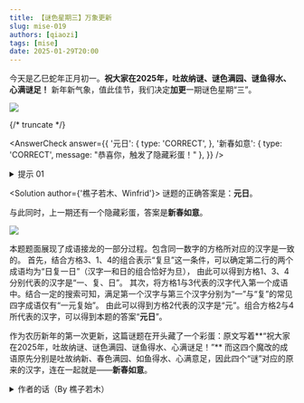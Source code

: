 ```yaml
---
title: 【谜色星期三】万象更新
slug: mise-019
authors: [qiaozi]
tags: [mise]
date: 2025-01-29T20:00
---
```


今天是乙巳蛇年正月初一。**祝大家在2025年，吐故纳谜、谜色满园、谜鱼得水、心满谜足！**
新年新气象，值此佳节，我们决定**加更**一期谜色星期“三”。

![](./mise-019.assets/mise-019.webp)

{/* truncate */}

<AnswerCheck 
    answer={{
        '元日': {
            type: 'CORRECT',
        },
        '新春如意': {
            type: 'CORRECT',
            message: "恭喜你，触发了隐藏彩蛋！"
        },
    }}
/>

<details>
    <summary>提示 01</summary>

    每一个方框都代表一个汉字。本题题面展现了一种经典的文字游戏。标有数字3的方框中的汉字是复。
</details>

<Solution author={'樵子若木、Winfrid'}>
谜题的正确答案是：**元日**。

与此同时，上一期还有一个隐藏彩蛋，答案是**新春如意**。

![](./mise-019.assets/mise-019-sol.webp)

本题题面展现了成语接龙的一部分过程。包含同一数字的方格所对应的汉字是一致的。
首先，结合方格3、1、4的组合表示“复旦”这一条件，可以确定第二行的两个成语均为“日复一日”（汉字一和日的组合恰好为旦），
由此可以得到方格1、3、4分别代表的汉字是“一、复、日”。
其次，将方格1与3代表的汉字代入第一个成语中。结合一定的搜索可知，满足第一个汉字与第三个汉字分别为“一”与“复”的常见四字成语仅有“一元复始”。
由此可以得到方格2代表的汉字是“元”。组合方格2与4所代表的汉字，可以得到本题的答案“**元日**”。

作为农历新年的第一次更新，这篇谜题在开头藏了一个彩蛋：原文写着**“祝大家在2025年，吐故纳谜、谜色满园、谜鱼得水、心满谜足！”**
而这四个魔改的成语原先分别是吐故纳新、春色满园、如鱼得水、心满意足，因此四个“谜”对应的原来的汉字，连在一起就是——**新春如意**。
</Solution>

<details>
    <summary>作者的话（By 樵子若木）</summary>

    很高兴能为PKU谜协供题！由于本人命题经验较浅，题目不免存在一些瑕疵，还望各位多多包涵。

    在本题最开始的构想中，我希望题面呈现**“成语接龙里的无尽循环”**这一有趣的现象，
    也由此确定了题目中涉及到的“日复一日”和“一元复始”两个成语。
    然而受限于本题的提取方式，这一循环并不能很好地隐藏起来（可以通过题面第二行的两个一样的成语非常直观地发现这种循环）。
    这也是我认为本题里最大的遗憾。不过我仍然觉得这是一个有趣的点子。

    值得一提的是，题面中第一个成语“一元复始”常常与本题的标题“万象更新”合成一对春联。也许标题能够为寻找成语提供一些灵感。
</details>

